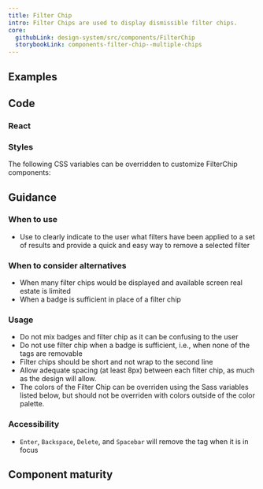 ```yaml
---
title: Filter Chip
intro: Filter Chips are used to display dismissible filter chips.
core:
  githubLink: design-system/src/components/FilterChip
  storybookLink: components-filter-chip--multiple-chips
---
```


## Examples

<StorybookExample
  componentName="filterChip"
  storyId="components-filter-chip--multiple-chips"
/>

## Code

### React

<PropTable componentName="FilterChip" />

### Styles

The following CSS variables can be overridden to customize FilterChip components:

<ComponentThemeOptions
  componentname="filter-chip"
/>

## Guidance

### When to use

- Use to clearly indicate to the user what filters have been applied to a set of results and provide a quick and easy way to remove a selected filter

### When to consider alternatives

- When many filter chips would be displayed and available screen real estate is limited
- When a badge is sufficient in place of a filter chip

### Usage

- Do not mix badges and filter chip as it can be confusing to the user
- Do not use filter chip when a badge is sufficient, i.e., when none of the tags are removable
- Filter chips should be short and not wrap to the second line
- Allow adequate spacing (at least 8px) between each filter chip, as much as the design will allow.
- The colors of the Filter Chip can be overriden using the Sass variables listed below, but should not be overriden with colors outside of the color palette.

### Accessibility

- `Enter`, `Backspace`, `Delete`, and `Spacebar` will remove the tag when it is in focus

## Component maturity

<MaturityChecklist
  a11yStandards={true}
  color={true}
  forcedColors={true}
  screenReaders={true}
  keyboardNavigable={true}
  storybook={true}
  responsive={true}
  spanish={true}
  completeUiKit={false}
  responsiveUiKit={false}
  tokensInCode={true}
  tokensInSketch={true}
/>
